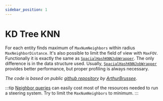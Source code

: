 ```yaml
---
sidebar_position: 1
---
```



# KD Tree KNN

For each entity finds maximum of `MaxNumNeighbors` within radius `MaxNeighborDistance`. It's also possible to limit the field of view with `MaxFOV`. Functionally it is exactly the same as [`SpacialHashKNNJobWrapper`](/docs/documentation-defaults/queries/neighbor-queries/spacial-hash-knn). The only difference is in the data structure used. Usually, [`SpacialHashKNNJobWrapper`](/docs/documentation-defaults/queries/neighbor-queries/spacial-hash-knn) provides better performance, but proper profiling is always necessary.

*The code is based on public [github repository](https://github.com/ArthurBrussee/KNN) by [ArthurBrussee](https://github.com/ArthurBrussee).*

:::tip
[Neighbor queries](/docs/documentation-core/queries/neighbor_queries/overview) can easily cost most of the resources needed to run a steering system. Try to limit the `MaxNumNeighbors` to minimum. 
:::
